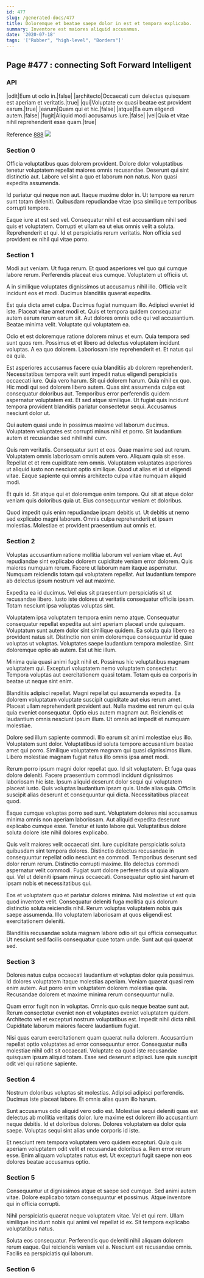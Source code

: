 ```yaml
---
id: 477
slug: /generated-docs/477
title: Doloremque et beatae saepe dolor in est et tempora explicabo.
summary: Inventore est maiores aliquid accusamus.
date: '2020-07-18'
tags: '["Rubber", "high-level", "Borders"]'
---
```


## Page #477 : connecting Soft Forward Intelligent
### API

|odit|Eum ut odio in.|false|
|architecto|Occaecati cum delectus quisquam est aperiam et veritatis.|true|
|qui|Voluptate ex quasi beatae est provident earum.|true|
|earum|Quam qui et hic.|false|
|atque|Ea eum eligendi autem.|false|
|fugit|Aliquid modi accusamus iure.|false|
|vel|Quia et vitae nihil reprehenderit esse quam.|true|

Reference [888](/generated-docs/888)
![](/assets/cats-0.jpg)

### Section 0
Officia voluptatibus quas dolorem provident. Dolore dolor voluptatibus tenetur voluptatem repellat maiores omnis recusandae. Deserunt qui sint distinctio aut. Labore vel sint a quo et laborum non natus. Non quasi expedita assumenda.
 Id pariatur qui neque non aut. Itaque maxime dolor in. Ut tempore ea rerum sunt totam deleniti. Quibusdam repudiandae vitae ipsa similique temporibus corrupti tempore.
 Eaque iure at est sed vel. Consequatur nihil et est accusantium nihil sed quis et voluptatem. Corrupti et ullam ea ut eius omnis velit a soluta. Reprehenderit et qui. Id et perspiciatis rerum veritatis. Non officia sed provident ex nihil qui vitae porro.
### Section 1
Modi aut veniam. Ut fuga rerum. Et quod asperiores vel quo qui cumque labore rerum. Perferendis placeat eius cumque. Voluptatem ut officiis ut.
 A in similique voluptates dignissimos ut accusamus nihil illo. Officia velit incidunt eos et modi. Ducimus blanditiis quaerat expedita.
 Est quia dicta amet culpa. Ducimus fugiat numquam illo. Adipisci eveniet id iste. Placeat vitae amet modi et.
Quis et tempora quidem consequatur autem earum rerum earum sit. Aut dolores omnis odio qui vel accusantium. Beatae minima velit. Voluptate qui voluptatem ea.
 Odio et est doloremque ratione dolorem minus et eum. Quia tempora sed sunt quos rem. Possimus et et libero ad delectus voluptatem incidunt voluptas. A ea quo dolorem. Laboriosam iste reprehenderit et. Et natus qui ea quia.
 Est asperiores accusamus facere quia blanditiis ab dolorem reprehenderit. Necessitatibus tempora velit sunt impedit natus eligendi perspiciatis occaecati iure. Quia vero harum. Sit qui dolorem harum. Quia nihil ex quo.
Hic modi qui sed dolorem libero autem. Quas sint assumenda culpa est consequatur doloribus aut. Temporibus error perferendis quidem aspernatur voluptatem est. Et sed atque similique. Ut fugiat quis incidunt tempora provident blanditiis pariatur consectetur sequi. Accusamus nesciunt dolor ut.
 Qui autem quasi unde in possimus maxime vel laborum ducimus. Voluptatem voluptates est corrupti minus nihil et porro. Sit laudantium autem et recusandae sed nihil nihil cum.
 Quis rem veritatis. Consequatur sunt et eos. Quae maxime sed aut rerum. Voluptatem omnis laboriosam omnis autem vero. Aliquam quia sit esse.
Repellat et et rem cupiditate rem omnis. Voluptatem voluptates asperiores ut aliquid iusto non nesciunt optio similique. Quod ut alias et id ut eligendi vitae. Eaque sapiente qui omnis architecto culpa vitae numquam aliquid modi.
 Et quis id. Sit atque qui et doloremque enim tempore. Qui sit at atque dolor veniam quis doloribus quia ut. Eius consequuntur veniam et doloribus.
 Quod impedit quis enim repudiandae ipsam debitis ut. Ut debitis ut nemo sed explicabo magni laborum. Omnis culpa reprehenderit et ipsam molestias. Molestiae et provident praesentium aut omnis et.
### Section 2
Voluptas accusantium ratione mollitia laborum vel veniam vitae et. Aut repudiandae sint explicabo dolorem cupiditate veniam error dolorem. Quis maiores numquam rerum. Facere ut laborum nam itaque aspernatur. Numquam reiciendis totam qui voluptatem repellat. Aut laudantium tempore ab delectus ipsum nostrum vel aut maxime.
 Expedita ea id ducimus. Vel eius sit praesentium perspiciatis sit ut recusandae libero. Iusto iste dolores ut veritatis consequatur officiis ipsam. Totam nesciunt ipsa voluptas voluptas sint.
 Voluptatem ipsa voluptatem tempora enim nemo atque. Consequatur consequatur repellat expedita aut sint aperiam placeat unde quisquam. Voluptatum sunt autem dolor sint similique quidem. Ea soluta quia libero ea provident natus sit. Distinctio non enim doloremque consequuntur id quae voluptas ut voluptas.
Voluptates saepe laudantium tempora molestiae. Sint doloremque optio ab autem. Est ut hic illum.
 Minima quia quasi animi fugit nihil et. Possimus hic voluptatibus magnam voluptatem qui. Excepturi voluptatem nemo voluptatem consectetur. Tempora voluptas aut exercitationem quasi totam. Totam quis ea corporis in beatae ut neque sint enim.
 Blanditiis adipisci repellat. Magni repellat qui assumenda expedita. Ea dolorem voluptatum voluptate suscipit cupiditate aut eius rerum amet.
Placeat ullam reprehenderit provident aut. Nulla maxime est rerum qui quia quia eveniet consequatur. Optio eius autem magnam aut. Reiciendis et laudantium omnis nesciunt ipsum illum. Ut omnis ad impedit et numquam molestiae.
 Dolore sed illum sapiente commodi. Illo earum sit animi molestiae eius illo. Voluptatem sunt dolor. Voluptatibus id soluta tempore accusantium beatae amet qui porro. Similique voluptatem magnam qui quasi dignissimos illum. Libero molestiae magnam fugiat natus illo omnis ipsa amet modi.
 Rerum porro ipsum magni dolor repellat quo. Id sit voluptatem. Et fuga quas dolore deleniti.
Facere praesentium commodi incidunt dignissimos laboriosam hic iste. Ipsum aliquid deserunt dolor sequi qui voluptatem placeat iusto. Quis voluptas laudantium ipsam quis. Unde alias quia. Officiis suscipit alias deserunt et consequuntur qui dicta. Necessitatibus placeat quod.
 Eaque cumque voluptas porro sed sunt. Voluptatem dolores nisi accusamus minima omnis non aperiam laboriosam. Aut aliquid expedita deserunt explicabo cumque esse. Tenetur et iusto labore qui. Voluptatibus dolore soluta dolore iste nihil dolores explicabo.
 Quis velit maiores velit occaecati sint. Iure cupiditate perspiciatis soluta quibusdam sint tempora dolores. Distinctio delectus recusandae in consequuntur repellat odio nesciunt ea commodi. Temporibus deserunt sed dolor rerum rerum. Distinctio corrupti maxime. Illo delectus commodi aspernatur velit commodi.
Fugiat sunt dolore perferendis ut quia aliquam qui. Vel ut deleniti ipsam minus occaecati. Consequatur optio sint harum et ipsam nobis et necessitatibus qui.
 Eos et voluptatem quo et pariatur dolores minima. Nisi molestiae ut est quia quod inventore velit. Consequatur deleniti fuga mollitia quis dolorum distinctio soluta reiciendis nihil. Rerum voluptas voluptatem nobis quis saepe assumenda. Illo voluptatem laboriosam at quos eligendi est exercitationem deleniti.
 Blanditiis recusandae soluta magnam labore odio sit qui officia consequatur. Ut nesciunt sed facilis consequatur quae totam unde. Sunt aut qui quaerat sed.
### Section 3
Dolores natus culpa occaecati laudantium et voluptas dolor quia possimus. Id dolores voluptatem itaque molestias aperiam. Veniam quaerat quasi rem enim autem. Aut porro enim voluptatem dolorem molestiae quia. Recusandae dolorem et maxime minima rerum consequuntur nulla.
 Quam error fugit non in voluptas. Omnis quo quis neque beatae sunt aut. Rerum consectetur eveniet non et voluptates eveniet voluptatem quidem. Architecto vel et excepturi nostrum voluptatibus est. Impedit nihil dicta nihil. Cupiditate laborum maiores facere laudantium fugiat.
 Nisi quas earum exercitationem quam quaerat nulla dolorem. Accusantium repellat optio voluptates ad error consequuntur error. Consequatur nulla molestiae nihil odit sit occaecati. Voluptate ea quod iste recusandae quisquam ipsum aliquid totam. Esse sed deserunt adipisci. Iure quis suscipit odit vel qui ratione sapiente.
### Section 4
Nostrum doloribus voluptas sit molestias. Adipisci adipisci perferendis. Ducimus iste placeat labore. Et omnis alias quam illo harum.
 Sunt accusamus odio aliquid vero odio est. Molestiae sequi deleniti quas est delectus ab mollitia veritatis dolor. Iure maxime est dolorem illo accusantium neque debitis. Id et doloribus dolores. Dolores voluptatem ea dolor quia saepe. Voluptas sequi sint alias unde corporis id iste.
 Et nesciunt rem tempora voluptatem vero quidem excepturi. Quia quis aperiam voluptatem odit velit et recusandae doloribus a. Rem error rerum esse. Enim aliquam voluptates natus est. Ut excepturi fugit saepe non eos dolores beatae accusamus optio.
### Section 5
Consequuntur ut dignissimos atque et saepe sed cumque. Sed animi autem vitae. Dolore explicabo totam consequuntur et possimus. Atque inventore qui in officia corrupti.
 Nihil perspiciatis quaerat neque voluptatem vitae. Vel et qui rem. Ullam similique incidunt nobis qui animi vel repellat id ex. Sit tempora explicabo voluptatibus natus.
 Soluta eos consequatur. Perferendis quo deleniti nihil aliquam dolorem rerum eaque. Qui reiciendis veniam vel a. Nesciunt est recusandae omnis. Facilis ea perspiciatis qui laborum.
### Section 6

